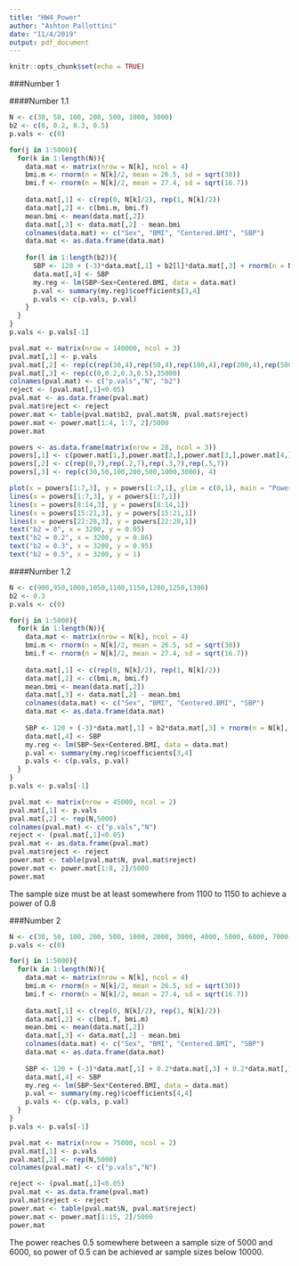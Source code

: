 ---
title: "HW4_Power"
author: "Ashton Pallottini"
date: "11/4/2019"
output: pdf_document
---

```{r setup, include=FALSE}
knitr::opts_chunk$set(echo = TRUE)
```

###Number 1

####Number 1.1
```{r}
N <- c(30, 50, 100, 200, 500, 1000, 3000)
b2 <- c(0, 0.2, 0.3, 0.5)
p.vals <- c(0)

for(j in 1:5000){
  for(k in 1:length(N)){
    data.mat <- matrix(nrow = N[k], ncol = 4)
    bmi.m <- rnorm(n = N[k]/2, mean = 26.5, sd = sqrt(30))
    bmi.f <- rnorm(n = N[k]/2, mean = 27.4, sd = sqrt(16.7))
    
    data.mat[,1] <- c(rep(0, N[k]/2), rep(1, N[k]/2))
    data.mat[,2] <- c(bmi.m, bmi.f)
    mean.bmi <- mean(data.mat[,2])
    data.mat[,3] <- data.mat[,2] - mean.bmi
    colnames(data.mat) <- c("Sex", "BMI", "Centered.BMI", "SBP")
    data.mat <- as.data.frame(data.mat)
    
    for(l in 1:length(b2)){
      SBP <- 120 + (-3)*data.mat[,1] + b2[l]*data.mat[,3] + rnorm(n = N[k], mean = 0, sd = sqrt(300))
      data.mat[,4] <- SBP
      my.reg <- lm(SBP~Sex+Centered.BMI, data = data.mat)
      p.val <- summary(my.reg)$coefficients[3,4]
      p.vals <- c(p.vals, p.val)
    }
  }
}
p.vals <- p.vals[-1]
```

```{r}
pval.mat <- matrix(nrow = 140000, ncol = 3)
pval.mat[,1] <- p.vals
pval.mat[,2] <- rep(c(rep(30,4),rep(50,4),rep(100,4),rep(200,4),rep(500,4),rep(1000,4),rep(3000,4)),5000)
pval.mat[,3] <- rep(c(0,0.2,0.3,0.5),35000)
colnames(pval.mat) <- c("p.vals","N", "b2")
reject <- (pval.mat[,1]<0.05)
pval.mat <- as.data.frame(pval.mat)
pval.mat$reject <- reject
power.mat <- table(pval.mat$b2, pval.mat$N, pval.mat$reject)
power.mat <- power.mat[1:4, 1:7, 2]/5000
power.mat

powers <- as.data.frame(matrix(nrow = 28, ncol = 3))
powers[,1] <- c(power.mat[1,],power.mat[2,],power.mat[3,],power.mat[4,])
powers[,2] <- c(rep(0,7),rep(.2,7),rep(.3,7),rep(.5,7))
powers[,3] <- rep(c(30,50,100,200,500,1000,3000), 4)

plot(x = powers[1:7,3], y = powers[1:7,1], ylim = c(0,1), main = "Power by N and b2", xlab = "N", ylab = "Power", xlim = c(0, 3500))
lines(x = powers[1:7,3], y = powers[1:7,1])
lines(x = powers[8:14,3], y = powers[8:14,1])
lines(x = powers[15:21,3], y = powers[15:21,1])
lines(x = powers[22:28,3], y = powers[22:28,1])
text("b2 = 0", x = 3200, y = 0.05)
text("b2 = 0.2", x = 3200, y = 0.86)
text("b2 = 0.3", x = 3200, y = 0.95)
text("b2 = 0.5", x = 3200, y = 1)
```

####Number 1.2

```{r}
N <- c(900,950,1000,1050,1100,1150,1200,1250,1300)
b2 <- 0.3
p.vals <- c(0)

for(j in 1:5000){
  for(k in 1:length(N)){
    data.mat <- matrix(nrow = N[k], ncol = 4)
    bmi.m <- rnorm(n = N[k]/2, mean = 26.5, sd = sqrt(30))
    bmi.f <- rnorm(n = N[k]/2, mean = 27.4, sd = sqrt(16.7))
    
    data.mat[,1] <- c(rep(0, N[k]/2), rep(1, N[k]/2))
    data.mat[,2] <- c(bmi.m, bmi.f)
    mean.bmi <- mean(data.mat[,2])
    data.mat[,3] <- data.mat[,2] - mean.bmi
    colnames(data.mat) <- c("Sex", "BMI", "Centered.BMI", "SBP")
    data.mat <- as.data.frame(data.mat)
    
    SBP <- 120 + (-3)*data.mat[,1] + b2*data.mat[,3] + rnorm(n = N[k], mean = 0, sd = sqrt(300))
    data.mat[,4] <- SBP
    my.reg <- lm(SBP~Sex+Centered.BMI, data = data.mat)
    p.val <- summary(my.reg)$coefficients[3,4]
    p.vals <- c(p.vals, p.val)
  }
}
p.vals <- p.vals[-1]
```

```{r}
pval.mat <- matrix(nrow = 45000, ncol = 2)
pval.mat[,1] <- p.vals
pval.mat[,2] <- rep(N,5000)
colnames(pval.mat) <- c("p.vals","N")
reject <- (pval.mat[,1]<0.05)
pval.mat <- as.data.frame(pval.mat)
pval.mat$reject <- reject
power.mat <- table(pval.mat$N, pval.mat$reject)
power.mat <- power.mat[1:8, 2]/5000
power.mat
```
The sample size must be at least somewhere from 1100 to 1150 to achieve a power of 0.8

###Number 2

```{r}
N <- c(30, 50, 100, 200, 500, 1000, 2000, 3000, 4000, 5000, 6000, 7000, 8000, 9000, 10000)
p.vals <- c(0)

for(j in 1:5000){
  for(k in 1:length(N)){
    data.mat <- matrix(nrow = N[k], ncol = 4)
    bmi.m <- rnorm(n = N[k]/2, mean = 26.5, sd = sqrt(30))
    bmi.f <- rnorm(n = N[k]/2, mean = 27.4, sd = sqrt(16.7))
    
    data.mat[,1] <- c(rep(0, N[k]/2), rep(1, N[k]/2))
    data.mat[,2] <- c(bmi.f, bmi.m)
    mean.bmi <- mean(data.mat[,2])
    data.mat[,3] <- data.mat[,2] - mean.bmi
    colnames(data.mat) <- c("Sex", "BMI", "Centered.BMI", "SBP")
    data.mat <- as.data.frame(data.mat)
    
    SBP <- 120 + (-3)*data.mat[,1] + 0.2*data.mat[,3] + 0.2*data.mat[,1]*data.mat[,3] + rnorm(n = N[k], mean = 0, sd = sqrt(300))
    data.mat[,4] <- SBP
    my.reg <- lm(SBP~Sex*Centered.BMI, data = data.mat)
    p.val <- summary(my.reg)$coefficients[4,4]
    p.vals <- c(p.vals, p.val)
  }
}
p.vals <- p.vals[-1]
```

```{r}
pval.mat <- matrix(nrow = 75000, ncol = 2)
pval.mat[,1] <- p.vals
pval.mat[,2] <- rep(N,5000)
colnames(pval.mat) <- c("p.vals","N")

reject <- (pval.mat[,1]<0.05)
pval.mat <- as.data.frame(pval.mat)
pval.mat$reject <- reject
power.mat <- table(pval.mat$N, pval.mat$reject)
power.mat <- power.mat[1:15, 2]/5000
power.mat
```

The power reaches 0.5 somewhere between a sample size of 5000 and 6000, so power of 0.5 can be achieved ar sample sizes below 10000.